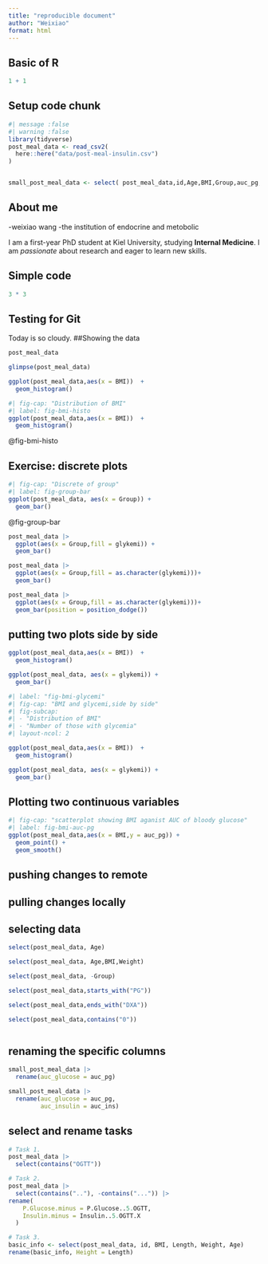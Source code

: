 ```yaml
---
title: "reproducible document"
author: "Weixiao"
format: html
---
```


## Basic of R

```r
1 + 1
```

## Setup code chunk



```r
#| message :false
#| warning :false
library(tidyverse)
post_meal_data <- read_csv2(
  here::here("data/post-meal-insulin.csv")
)


small_post_meal_data <- select( post_meal_data,id,Age,BMI,Group,auc_pg,auc_ins,glykemi)
```


## About me

-weixiao wang
-the institution of endocrine and metobolic 

I am a first-year PhD student at Kiel University, studying **Internal Medicine**. I am *passionate* about research and eager to learn new skills.

## Simple code
```r
3 * 3
```


## Testing for Git
Today is so cloudy.
##Showing the data



```r
post_meal_data

```


```r
glimpse(post_meal_data)
```


```r
ggplot(post_meal_data,aes(x = BMI))  +
  geom_histogram()

```


```r
#| fig-cap: "Distribution of BMI"
#| label: fig-bmi-histo
ggplot(post_meal_data,aes(x = BMI))  +
  geom_histogram()
```

@fig-bmi-histo


## Exercise: discrete plots

```r
#| fig-cap: "Discrete of group"
#| label: fig-group-bar
ggplot(post_meal_data, aes(x = Group)) +
  geom_bar()

```

@fig-group-bar


```r
post_meal_data |> 
  ggplot(aes(x = Group,fill = glykemi)) + 
  geom_bar()
```



```r
post_meal_data |> 
  ggplot(aes(x = Group,fill = as.character(glykemi)))+ 
  geom_bar()
```


```r
post_meal_data |> 
  ggplot(aes(x = Group,fill = as.character(glykemi)))+ 
  geom_bar(position = position_dodge())
```
## putting two plots side by side

```r
ggplot(post_meal_data,aes(x = BMI))  +
  geom_histogram()

```

```r
ggplot(post_meal_data, aes(x = glykemi)) +
  geom_bar()
```


```r
#| label: "fig-bmi-glycemi"
#| fig-cap: "BMI and glycemi,side by side"
#| fig-subcap: 
#| - "Distribution of BMI"
#| - "Number of those with glycemia"
#| layout-ncol: 2

ggplot(post_meal_data,aes(x = BMI))  +
  geom_histogram()

ggplot(post_meal_data, aes(x = glykemi)) +
  geom_bar()
```


## Plotting two continuous variables

```r
#| fig-cap: "scatterplot showing BMI aganist AUC of bloody glucose"
#| label: fig-bmi-auc-pg
ggplot(post_meal_data,aes(x = BMI,y = auc_pg)) +
  geom_point() +
  geom_smooth()

```

## pushing changes to remote

## pulling changes locally



## selecting data

```r
select(post_meal_data, Age)

select(post_meal_data, Age,BMI,Weight)

select(post_meal_data, -Group)

select(post_meal_data,starts_with("PG"))

select(post_meal_data,ends_with("DXA"))

select(post_meal_data,contains("0"))



```

## renaming the specific columns

```r

small_post_meal_data |>
  rename(auc_glucose = auc_pg)

small_post_meal_data |>
  rename(auc_glucose = auc_pg,
         auc_insulin = auc_ins)
```

## select and rename tasks

```r
# Task 1.
post_meal_data |>
  select(contains("OGTT"))

# Task 2.
post_meal_data |>
  select(contains(".."), -contains("...")) |>
rename(
    P.Glucose.minus = P.Glucose..5.OGTT,
    Insulin.minus = Insulin..5.OGTT.X
  )  

# Task 3.
basic_info <- select(post_meal_data, id, BMI, Length, Weight, Age)
rename(basic_info, Height = Length)
```



